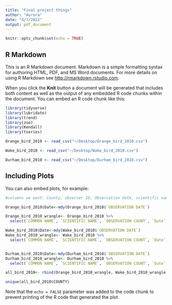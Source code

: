```yaml
---
title: "Final project things"
author: "Aurora"
date: "4/7/2022"
output: pdf_document
---
```


```r
knitr::opts_chunk$set(echo = TRUE)
```

## R Markdown

This is an R Markdown document. Markdown is a simple formatting syntax for authoring HTML, PDF, and MS Word documents. For more details on using R Markdown see <http://rmarkdown.rstudio.com>.

When you click the **Knit** button a document will be generated that includes both content as well as the output of any embedded R code chunks within the document. You can embed an R code chunk like this:

```r
library(tidyverse)
library(lubridate)
library(trend)
library(zoo)
library(Kendall)
library(tseries)

Orange_bird_2010 <- read_csv("~/Desktop/Orange_bird_2010.csv")

Wake_bird_2010 <- read_csv("~/Desktop/Wake_bird_2010.csv")

Durham_bird_2010 <- read_csv("~/Desktop/Durham_bird_2010.csv")
```

## Including Plots

You can also embed plots, for example:

```r
#columns we want: County, observer ID, Observation date, scientific name, common name, observation count 

Orange_bird_2010$Date<-mdy(Orange_bird_2010$`OBSERVATION DATE`)

Orange_bird_2010_wrangle<- Orange_bird_2010 %>%
  select(`COMMON NAME`, `SCIENTIFIC NAME`, `OBSERVATION COUNT`, `Date`, `OBSERVER ID`, `COUNTY`)

Wake_bird_2010$Date<-mdy(Wake_bird_2010$`OBSERVATION DATE`)
Wake_bird_2010_wrangle<- Wake_bird_2010 %>%
  select(`COMMON NAME`, `SCIENTIFIC NAME`, `OBSERVATION COUNT`, `Date`, `OBSERVER ID`, `COUNTY`)


Durham_bird_2010$Date<-mdy(Durham_bird_2010$`OBSERVATION DATE`)
Durham_bird_2010_wrangle<- Durham_bird_2010 %>%
  select(`COMMON NAME`, `SCIENTIFIC NAME`, `OBSERVATION COUNT`, `Date`, `OBSERVER ID`, `COUNTY`)

all_bird_2010<- rbind(Orange_bird_2010_wrangle, Wake_bird_2010_wrangle, Durham_bird_2010_wrangle, deparse.level = 1, make.row.names=TRUE, stringsAsFactors=FALSE, factor.exclude=TRUE)

unique(all_bird_2010$COUNTY)

```

Note that the `echo = FALSE` parameter was added to the code chunk to prevent printing of the R code that generated the plot.
